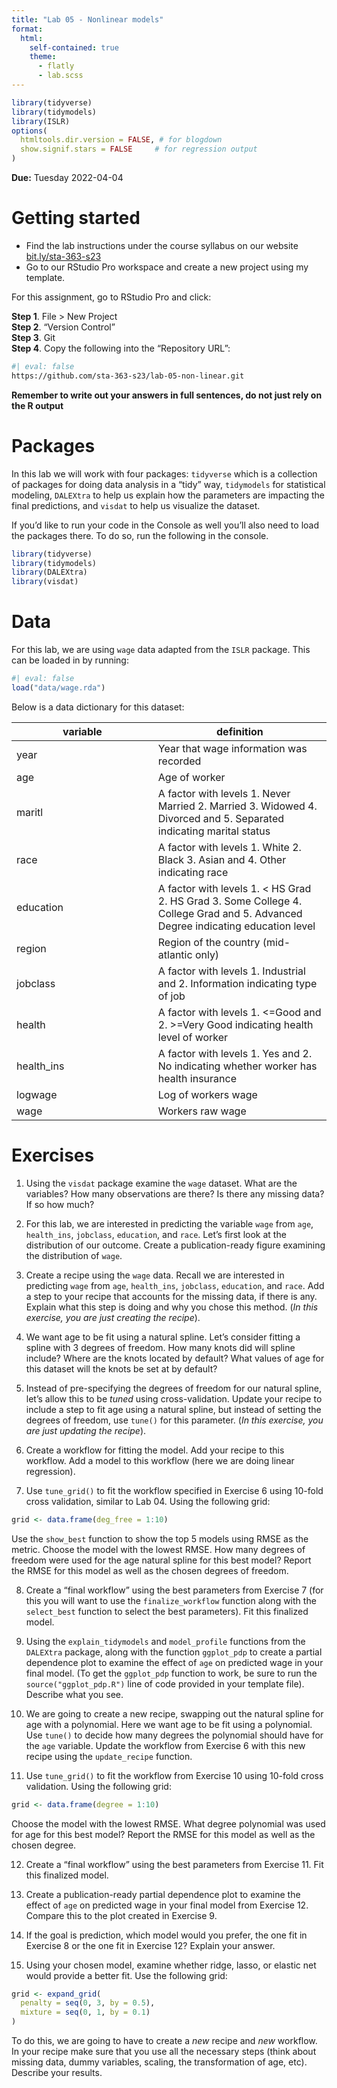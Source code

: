 ```yaml
---
title: "Lab 05 - Nonlinear models"
format: 
  html:
    self-contained: true
    theme:
      - flatly
      - lab.scss
---
```



```r
library(tidyverse)
library(tidymodels)
library(ISLR)
options(
  htmltools.dir.version = FALSE, # for blogdown
  show.signif.stars = FALSE     # for regression output
)
```

**Due:** Tuesday 2022-04-04

# Getting started

-   Find the lab instructions under the course syllabus on our website [bit.ly/sta-363-s23](bit.ly/sta-363-s23)\
-   Go to our RStudio Pro workspace and create a new project using my template.

For this assignment, go to RStudio Pro and click:

**Step 1**. File \> New Project\
**Step 2**. "Version Control"\
**Step 3**. Git\
**Step 4**. Copy the following into the "Repository URL":

```bash
#| eval: false
https://github.com/sta-363-s23/lab-05-non-linear.git
```



**Remember to write out your answers in full sentences, do not just rely on the R output**

# Packages

In this lab we will work with four packages: `tidyverse` which is a collection of packages for doing data analysis in a "tidy" way,  `tidymodels` for statistical modeling, `DALEXtra` to help us explain how the parameters are impacting the final predictions, and `visdat` to help us visualize the dataset.

If you'd like to run your code in the Console as well you'll also need to load the packages there. To do so, run the following in the console. 

```r
library(tidyverse) 
library(tidymodels)
library(DALEXtra)
library(visdat)
```

# Data

For this lab, we are using `wage` data adapted from the `ISLR` package. This can be loaded in by running:

```r
#| eval: false
load("data/wage.rda")
```

Below is a data dictionary for this dataset:

variable | definition
---------|-----------
year | Year that wage information was recorded
age | Age of worker
maritl | A factor with levels 1. Never Married 2. Married 3. Widowed 4. Divorced and 5. Separated indicating marital status
race | A factor with levels 1. White 2. Black 3. Asian and 4. Other indicating race
education | A factor with levels 1. < HS Grad 2. HS Grad 3. Some College 4. College Grad and 5. Advanced Degree indicating education level
region | Region of the country (mid-atlantic only)
jobclass | A factor with levels 1. Industrial and 2. Information indicating type of job
health | A factor with levels 1. <=Good and 2. >=Very Good indicating health level of worker
health_ins | A factor with levels 1. Yes and 2. No indicating whether worker has health insurance
logwage | Log of workers wage
wage | Workers raw wage

# Exercises

1. Using the `visdat` package examine the `wage` dataset. What are the variables? How many observations are there? Is there any missing data? If so how much? 

2. For this lab, we are interested in predicting the variable `wage` from `age`, `health_ins`, `jobclass`, `education`, and `race`. Let's first look at the distribution of our outcome. Create a publication-ready figure examining the distribution of `wage`.

3. Create a recipe using the `wage` data. Recall we are interested in predicting `wage` from `age`, `health_ins`, `jobclass`, `education`, and `race`. Add a step to your recipe that accounts for the missing data, if there is any. Explain what this step is doing and why you chose this method. (_In this exercise, you are just creating the recipe_).

4. We want age to be fit using a natural spline. Let's consider fitting a spline with 3 degrees of freedom. How many knots did will spline include? Where are the knots located by default?  What values of age for this dataset will the knots be set at by default?

5. Instead of pre-specifying the degrees of freedom for our natural spline, let's allow this to be *tuned* using cross-validation. Update your recipe to include a step to fit age using a natural spline, but instead of setting the degrees of freedom, use `tune()` for this parameter. (_In this exercise, you are just updating the recipe_).

6. Create a workflow for fitting the model. Add your recipe to this workflow. Add a model to this workflow (here we are doing linear regression).

7. Use `tune_grid()` to fit the workflow specified in Exercise 6 using 10-fold cross validation, similar to Lab 04. Using the following grid:

```r
grid <- data.frame(deg_free = 1:10)
```

Use the `show_best` function to show the top 5 models using RMSE as the metric. Choose the model with the lowest RMSE. How many degrees of freedom were used for the age natural spline for this best model? Report the RMSE for this model as well as the chosen degrees of freedom.

8. Create a "final workflow" using the best parameters from Exercise 7 (for this you will want to use the `finalize_workflow` function along with the `select_best` function to select the best parameters). Fit this finalized model. 

9. Using the `explain_tidymodels` and `model_profile` functions from the `DALEXtra` package, along with the function `ggplot_pdp` to create a partial dependence plot to examine the effect of `age` on predicted wage in your final model. (To get the `ggplot_pdp` function to work, be sure to run the `source("ggplot_pdp.R")` line of code provided in your template file). Describe what you see.

10. We are going to create a new recipe, swapping out the natural spline for age with a polynomial. Here we want age to be fit using a polynomial. Use `tune()` to decide how many degrees the polynomial should have for the `age` variable. Update the workflow from Exercise 6 with this new recipe using the `update_recipe` function.


11. Use `tune_grid()` to fit the workflow from Exercise 10 using 10-fold cross validation. Using the following grid:

```r
grid <- data.frame(degree = 1:10)
```

Choose the model with the lowest RMSE. What degree polynomial was used for age for this best model? Report the RMSE for this model as well as the chosen degree.

12. Create a "final workflow" using the best parameters from Exercise 11. Fit this finalized model.

13. Create a publication-ready partial dependence plot to examine the effect of `age` on predicted wage in your final model from Exercise 12. Compare this to the plot created in Exercise 9.

14. If the goal is prediction, which model would you prefer, the one fit in Exercise 8 or the one fit in Exercise 12? Explain your answer.

15. Using your chosen model, examine whether ridge, lasso, or elastic net would provide a better fit. Use the following grid:

```r
grid <- expand_grid(
  penalty = seq(0, 3, by = 0.5),
  mixture = seq(0, 1, by = 0.1)
)
```

To do this, we are going to have to create a *new* recipe and *new* workflow. In your recipe make sure that you use all the necessary steps (think about missing data, dummy variables, scaling, the transformation of age, etc). Describe your results.

